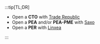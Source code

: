 
:::tip[TL;DR]

- Open a **CTO** with [Trade Republic](https://ref.trade.re/fvjdw1dk)
- Open a **PEA** and/or **PEA-PME** with [Saxo](https://www.home.saxo/fr-fr/accounts/openaccount#refcode=JY%2bEjiq1oqtfdjMEFSDgyxC5YggtcQIx%2bwpiMZXayqludSIt%2f3hKXCpe2oCPZkjU&refid=55c1c8b5-c20b-4b36-8f08-e05110bada8f)
- Open a **PER** with [Linxea](https://linxea.mention-me.com/m/ol/kv8yt-hugo-le-moine)

:::
